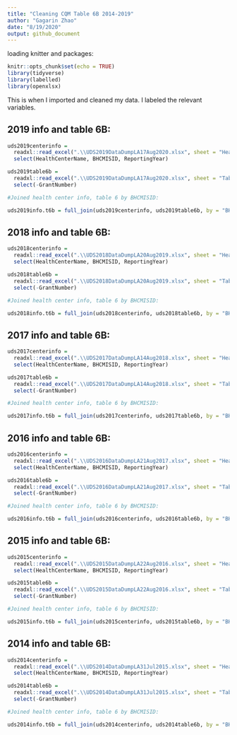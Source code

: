 ```yaml
---
title: "Cleaning CQM Table 6B 2014-2019"
author: "Gagarin Zhao"
date: "8/19/2020"
output: github_document
---
```


loading knitter and packages:

```r
knitr::opts_chunk$set(echo = TRUE)
library(tidyverse)
library(labelled)
library(openxlsx)
```


This is when I imported and cleaned my data. I labeled the relevant variables.

## 2019 info and table 6B: 
```r
uds2019centerinfo = 
  readxl::read_excel(".\\UDS2019DataDumpLA17Aug2020.xlsx", sheet = "HealthCenterInfo") %>% 
  select(HealthCenterName, BHCMISID, ReportingYear)

uds2019table6b = 
  readxl::read_excel(".\\UDS2019DataDumpLA17Aug2020.xlsx", sheet = "Table6B") %>% 
  select(-GrantNumber)

#Joined health center info, table 6 by BHCMISID:

uds2019info.t6b = full_join(uds2019centerinfo, uds2019table6b, by = "BHCMISID")

```


## 2018 info and table 6B: 
```r
uds2018centerinfo = 
  readxl::read_excel(".\\UDS2018DataDumpLA20Aug2019.xlsx", sheet = "HealthCenterInfo") %>% 
  select(HealthCenterName, BHCMISID, ReportingYear)

uds2018table6b = 
  readxl::read_excel(".\\UDS2018DataDumpLA20Aug2019.xlsx", sheet = "Table6B") %>% 
  select(-GrantNumber)

#Joined health center info, table 6 by BHCMISID:

uds2018info.t6b = full_join(uds2018centerinfo, uds2018table6b, by = "BHCMISID")

```

## 2017 info and table 6B: 
```r
uds2017centerinfo = 
  readxl::read_excel(".\\UDS2017DataDumpLA14Aug2018.xlsx", sheet = "HealthCenterInfo") %>% 
  select(HealthCenterName, BHCMISID, ReportingYear)

uds2017table6b = 
  readxl::read_excel(".\\UDS2017DataDumpLA14Aug2018.xlsx", sheet = "Table6B") %>% 
  select(-GrantNumber)

#Joined health center info, table 6 by BHCMISID:

uds2017info.t6b = full_join(uds2017centerinfo, uds2017table6b, by = "BHCMISID")

```

## 2016 info and table 6B: 
```r
uds2016centerinfo = 
  readxl::read_excel(".\\UDS2016DataDumpLA21Aug2017.xlsx", sheet = "HealthCenterInfo") %>% 
  select(HealthCenterName, BHCMISID, ReportingYear)

uds2016table6b = 
  readxl::read_excel(".\\UDS2016DataDumpLA21Aug2017.xlsx", sheet = "Table6B") %>% 
  select(-GrantNumber)

#Joined health center info, table 6 by BHCMISID:

uds2016info.t6b = full_join(uds2016centerinfo, uds2016table6b, by = "BHCMISID")

```

## 2015 info and table 6B: 
```r
uds2015centerinfo = 
  readxl::read_excel(".\\UDS2015DataDumpLA22Aug2016.xlsx", sheet = "HealthCenterInfo") %>% 
  select(HealthCenterName, BHCMISID, ReportingYear)

uds2015table6b = 
  readxl::read_excel(".\\UDS2015DataDumpLA22Aug2016.xlsx", sheet = "Table6B") %>% 
  select(-GrantNumber)

#Joined health center info, table 6 by BHCMISID:

uds2015info.t6b = full_join(uds2015centerinfo, uds2015table6b, by = "BHCMISID")

```


## 2014 info and table 6B: 
```r
uds2014centerinfo = 
  readxl::read_excel(".\\UDS2014DataDumpLA31Jul2015.xlsx", sheet = "HealthCenterInfo") %>% 
  select(HealthCenterName, BHCMISID, ReportingYear)

uds2014table6b = 
  readxl::read_excel(".\\UDS2014DataDumpLA31Jul2015.xlsx", sheet = "Table6B") %>% 
  select(-GrantNumber)

#Joined health center info, table 6 by BHCMISID:

uds2014info.t6b = full_join(uds2014centerinfo, uds2014table6b, by = "BHCMISID")

```

